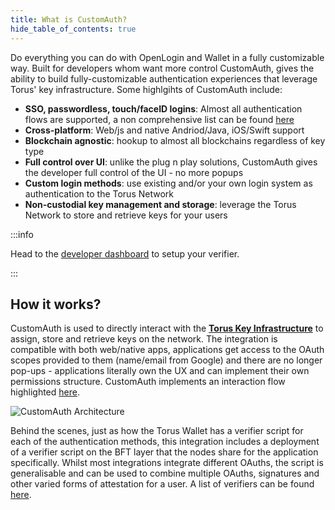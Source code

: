 ```yaml
---
title: What is CustomAuth?
hide_table_of_contents: true
---
```


Do everything you can do with OpenLogin and Wallet in a fully customizable way.
Built for developers whom want more control CustomAuth, gives the ability to
build fully-customizable authentication experiences that leverage Torus' key
infrastructure. Some highlgihts of CustomAuth include:

- **SSO, passwordless, touch/faceID logins**: Almost all authentication flows
  are supported, a non comprehensive list can be found
  [here](verifiers#supported-logins)
- **Cross-platform**: Web/js and native Andriod/Java, iOS/Swift support
- **Blockchain agnostic**: hookup to almost all blockchains regardless of key
  type
- **Full control over UI**: unlike the plug n play solutions, CustomAuth gives
  the developer full control of the UI - no more popups
- **Custom login methods**: use existing and/or your own login system as
  authentication to the Torus Network
- **Non-custodial key management and storage**: leverage the Torus Network to
  store and retrieve keys for your users

:::info

Head to the [developer dashboard](https://developer.tor.us) to setup your
verifier.

:::

## How it works?

CustomAuth is used to directly interact with the
[**Torus Key Infrastructure**](../../key-infrastructure/technical-architecture)
to assign, store and retrieve keys on the network. The integration is compatible
with both web/native apps, applications get access to the OAuth scopes provided
to them \(name/email from Google\) and there are no longer pop-ups -
applications literally own the UX and can implement their own permissions
structure. CustomAuth implements an interaction flow highlighted
[here](/key-infrastructure/role-of-torus-nodes/logins-key-assignments-and-retrievals).

![CustomAuth Architecture](/contents/directauth-overview.png)

Behind the scenes, just as how the Torus Wallet has a verifier script for each
of the authentication methods, this integration includes a deployment of a
verifier script on the BFT layer that the nodes share for the application
specifically. Whilst most integrations integrate different OAuths, the script is
generalisable and can be used to combine multiple OAuths, signatures and other
varied forms of attestation for a user. A list of verifiers can be found
[here](verifiers).
